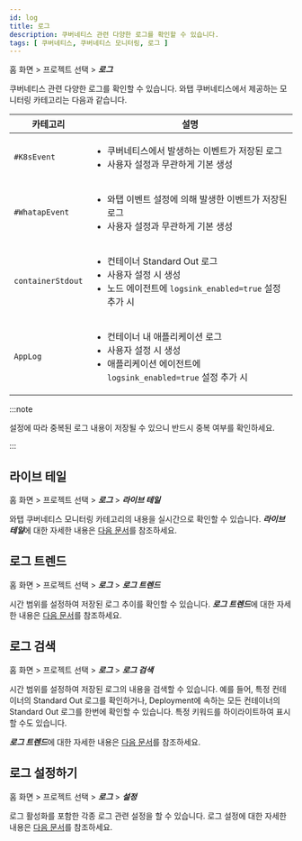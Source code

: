 ```yaml
---
id: log
title: 로그
description: 쿠버네티스 관련 다양한 로그를 확인할 수 있습니다.
tags: [ 쿠버네티스, 쿠버네티스 모니터링, 로그 ]
---
```


홈 화면 > 프로젝트 선택 > ***로그***

쿠버네티스 관련 다양한 로그를 확인할 수 있습니다. 와탭 쿠버네티스에서 제공하는 모니터링 카테고리는 다음과 같습니다.

| 카테고리 | 설명 |
| -- | -- |
| `#K8sEvent` | <ul><li>쿠버네티스에서 발생하는 이벤트가 저장된 로그</li><li>사용자 설정과 무관하게 기본 생성 </li></ul> |
| `#WhatapEvent` | <ul><li>와탭 이벤트 설정에 의해 발생한 이벤트가 저장된 로그</li><li>사용자 설정과 무관하게 기본 생성</li></ul> |
| `containerStdout` | <ul><li>컨테이너 Standard Out 로그</li><li>사용자 설정 시 생성</li><li>노드 에이전트에 `logsink_enabled=true` 설정 추가 시</li></ul>
| `AppLog` | <ul><li>컨테이너 내 애플리케이션 로그</li><li>사용자 설정 시 생성</li><li>애플리케이션 에이전트에 `logsink_enabled=true` 설정 추가 시</li></ul> |

:::note

설정에 따라 중복된 로그 내용이 저장될 수 있으니 반드시 중복 여부를 확인하세요.

:::

## 라이브 테일

홈 화면 > 프로젝트 선택 > ***로그*** > ***라이브 테일***

와탭 쿠버네티스 모니터링 카테고리의 내용을 실시간으로 확인할 수 있습니다. ***라이브 테일***에 대한 자세한 내용은 [다음 문서](../log/log-lt)를 참조하세요.

## 로그 트렌드

홈 화면 > 프로젝트 선택 > ***로그*** > ***로그 트렌드***

시간 범위를 설정하여 저장된 로그 추이를 확인할 수 있습니다. ***로그 트렌드***에 대한 자세한 내용은 [다음 문서](../log/log-exp)를 참조하세요.

## 로그 검색

홈 화면 > 프로젝트 선택 > ***로그*** > ***로그 검색***

시간 범위를 설정하여 저장된 로그의 내용을 검색할 수 있습니다. 예를 들어, 특정 컨테이너의 Standard Out 로그를 확인하거나, Deployment에 속하는 모든 컨테이너의 Standard Out 로그를 한번에 확인할 수 있습니다. 특정 키워드를 하이라이트하여 표시할 수도 있습니다.

***로그 트렌드***에 대한 자세한 내용은 [다음 문서](../log/log-search)를 참조하세요.

## 로그 설정하기

홈 화면 > 프로젝트 선택 > ***로그*** > ***설정***

로그 활성화를 포함한 각종 로그 관련 설정을 할 수 있습니다. 로그 설정에 대한 자세한 내용은 [다음 문서](../log/log-setting)를 참조하세요.